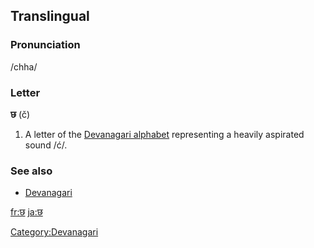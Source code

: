 ==Translingual==

===Pronunciation===
/chha/

===Letter===
'''छ''' (č)

# A letter of the [[Devanagari alphabet]] representing a heavily aspirated sound /ć/.

===See also===
* [[w:Devanagari|Devanagari]]

[[Category:Devanagari]]

[[fr:छ]]
[[ja:छ]]